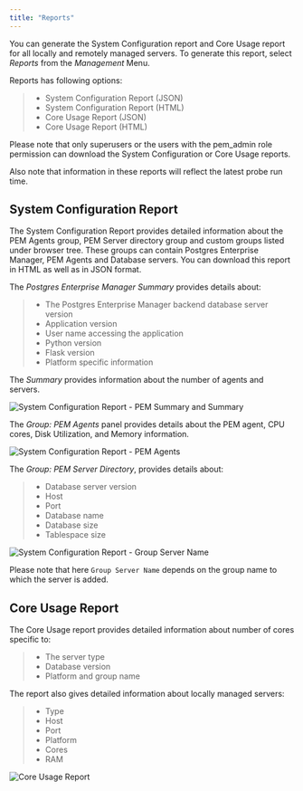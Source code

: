 ```yaml
---
title: "Reports"
---
```


You can generate the System Configuration report and Core Usage report for all locally and remotely managed servers. To generate this report, select *Reports* from the *Management* Menu.

Reports has following options:

>   - System Configuration Report (JSON)
>   - System Configuration Report (HTML)
>   - Core Usage Report (JSON)
>   - Core Usage Report (HTML)

Please note that only superusers or the users with the pem_admin role permission can download the System Configuration or Core Usage reports.

Also note that information in these reports will reflect the latest probe run time.

## System Configuration Report

The System Configuration Report provides detailed information about the PEM Agents group, PEM Server directory group and custom groups listed under browser tree. These groups can contain Postgres Enterprise Manager, PEM Agents and Database servers. You can download this report in HTML as well as in JSON format.

The *Postgres Enterprise Manager Summary* provides details about:

>   - The Postgres Enterprise Manager backend database server version
>   - Application version
>   - User name accessing the application
>   - Python version
>   - Flask version
>   - Platform specific information

The *Summary* provides information about the number of agents and servers.

![*System Configuration Report - PEM Summary and Summary*](images/system_configuration_report_pem_summary_and_summary.png)

The *Group: PEM Agents* panel provides details about the PEM agent, CPU cores, Disk Utilization, and Memory information.

![*System Configuration Report - PEM Agents*](images/system_configuration_report_pem_agents.png)

The *Group: PEM Server Directory*, provides details about:

>   - Database server version
>   - Host
>   - Port
>   - Database name
>   - Database size
>   - Tablespace size

![*System Configuration Report - Group Server Name*](images/system_configuration_report_pem_server_directory.png)

Please note that here `Group Server Name` depends on the group name to which the server is added.

## Core Usage Report

The Core Usage report provides detailed information about number of cores specific to:

>   - The server type
>   - Database version
>   - Platform and group name

The report also gives detailed information about locally managed servers:

>   - Type
>   - Host
>   - Port
>   - Platform
>   - Cores
>   - RAM

![*Core Usage Report*](images/core_usage_report.png)
